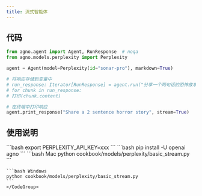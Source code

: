 ```yaml
---
title: 流式智能体
---
```

## 代码

```python cookbook/models/perplexity/basic_stream.py
from agno.agent import Agent, RunResponse  # noqa
from agno.models.perplexity import Perplexity

agent = Agent(model=Perplexity(id="sonar-pro"), markdown=True)

# 将响应存储到变量中
# run_response: Iterator[RunResponse] = agent.run("分享一个两句话的恐怖故事", stream=True)
# for chunk in run_response:
# 打印(chunk.content)

# 在终端中打印响应
agent.print_response("Share a 2 sentence horror story", stream=True)
```

## 使用说明

<Steps>
  <Snippet file="create-venv-step.mdx" />

  <Step title="设置您的API密钥">
    ```bash
    export PERPLEXITY_API_KEY=xxx
    ```
  </Step>

  <Step title="安装库">
    ```bash
    pip install -U openai agno
    ```
  </Step>

  <Step title="运行智能体">
    <CodeGroup>
    ```bash Mac
    python cookbook/models/perplexity/basic_stream.py
    ```

    ```bash Windows
    python cookbook/models/perplexity/basic_stream.py
    ```
    </CodeGroup>
  </Step>
</Steps>